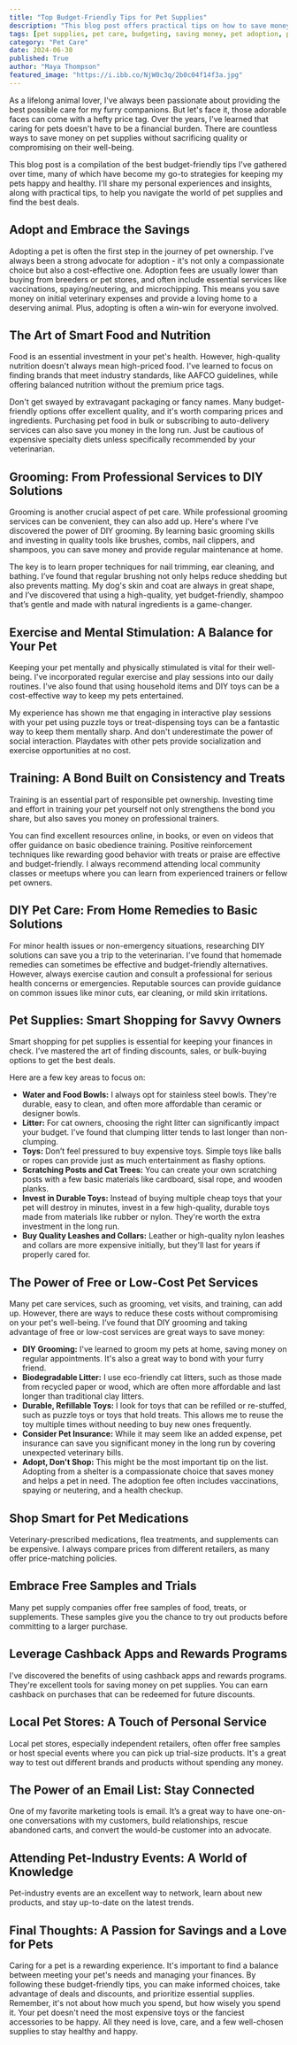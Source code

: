 ```yaml
---
title: "Top Budget-Friendly Tips for Pet Supplies"
description: "This blog post offers practical tips on how to save money on pet supplies without compromising quality or your pet's well-being. From adopting pets and choosing budget-friendly food to DIY grooming and utilizing free or low-cost pet services, discover strategies to keep your furry friends happy and healthy without breaking the bank."
tags: [pet supplies, pet care, budgeting, saving money, pet adoption, pet food, grooming, training, pet health, DIY pet care, pet insurance]
category: "Pet Care"
date: 2024-06-30
published: True
author: "Maya Thompson"
featured_image: "https://i.ibb.co/NjW0c3q/2b0c04f14f3a.jpg"
---
```



As a lifelong animal lover, I've always been passionate about providing the best possible care for my furry companions. But let's face it, those adorable faces can come with a hefty price tag. Over the years, I've learned that caring for pets doesn't have to be a financial burden. There are countless ways to save money on pet supplies without sacrificing quality or compromising on their well-being. 

This blog post is a compilation of the best budget-friendly tips I've gathered over time, many of which have become my go-to strategies for keeping my pets happy and healthy.  I'll share my personal experiences and insights, along with practical tips, to help you navigate the world of pet supplies and find the best deals.  

##  Adopt and Embrace the Savings

Adopting a pet is often the first step in the journey of pet ownership. I've always been a strong advocate for adoption - it's not only a compassionate choice but also a cost-effective one.  Adoption fees are usually lower than buying from breeders or pet stores, and often include essential services like vaccinations, spaying/neutering, and microchipping. This means you save money on initial veterinary expenses and provide a loving home to a deserving animal. Plus, adopting is often a win-win for everyone involved.

##  The Art of Smart Food and Nutrition

Food is an essential investment in your pet's health. However, high-quality nutrition doesn't always mean high-priced food.  I've learned to focus on finding brands that meet industry standards, like AAFCO guidelines, while offering balanced nutrition without the premium price tags. 

Don't get swayed by extravagant packaging or fancy names.  Many budget-friendly options offer excellent quality, and it's worth comparing prices and ingredients.  Purchasing pet food in bulk or subscribing to auto-delivery services can also save you money in the long run. Just be cautious of expensive specialty diets unless specifically recommended by your veterinarian. 

##  Grooming: From Professional Services to DIY Solutions

Grooming is another crucial aspect of pet care. While professional grooming services can be convenient, they can also add up. Here's where I've discovered the power of DIY grooming. By learning basic grooming skills and investing in quality tools like brushes, combs, nail clippers, and shampoos, you can save money and provide regular maintenance at home. 

The key is to learn proper techniques for nail trimming, ear cleaning, and bathing.  I’ve found that regular brushing not only helps reduce shedding but also prevents matting.  My dog's skin and coat are always in great shape, and I’ve discovered that using a high-quality, yet budget-friendly, shampoo that’s gentle and made with natural ingredients is a game-changer.

##  Exercise and Mental Stimulation: A Balance for Your Pet

Keeping your pet mentally and physically stimulated is vital for their well-being.  I've incorporated regular exercise and play sessions into our daily routines.  I've also found that using household items and DIY toys can be a cost-effective way to keep my pets entertained.  

My experience has shown me that engaging in interactive play sessions with your pet using puzzle toys or treat-dispensing toys can be a fantastic way to keep them mentally sharp.  And don't underestimate the power of social interaction.  Playdates with other pets provide socialization and exercise opportunities at no cost.

##  Training:  A Bond Built on Consistency and Treats

Training is an essential part of responsible pet ownership. Investing time and effort in training your pet yourself not only strengthens the bond you share, but also saves you money on professional trainers.  

You can find excellent resources online, in books, or even on videos that offer guidance on basic obedience training.  Positive reinforcement techniques like rewarding good behavior with treats or praise are effective and budget-friendly.  I always recommend attending local community classes or meetups where you can learn from experienced trainers or fellow pet owners.  

##  DIY Pet Care:  From Home Remedies to Basic Solutions

For minor health issues or non-emergency situations, researching DIY solutions can save you a trip to the veterinarian.  I've found that homemade remedies can sometimes be effective and budget-friendly alternatives. However, always exercise caution and consult a professional for serious health concerns or emergencies. Reputable sources can provide guidance on common issues like minor cuts, ear cleaning, or mild skin irritations.

##  Pet Supplies:  Smart Shopping for Savvy Owners

Smart shopping for pet supplies is essential for keeping your finances in check. I’ve mastered the art of finding discounts, sales, or bulk-buying options to get the best deals. 

Here are a few key areas to focus on: 

* **Water and Food Bowls:**  I always opt for stainless steel bowls. They're durable, easy to clean, and often more affordable than ceramic or designer bowls. 
* **Litter:** For cat owners, choosing the right litter can significantly impact your budget. I've found that clumping litter tends to last longer than non-clumping.
* **Toys:**  Don’t feel pressured to buy expensive toys.  Simple toys like balls or ropes can provide just as much entertainment as flashy options. 
* **Scratching Posts and Cat Trees:**  You can create your own scratching posts with a few basic materials like cardboard, sisal rope, and wooden planks.
* **Invest in Durable Toys:**  Instead of buying multiple cheap toys that your pet will destroy in minutes, invest in a few high-quality, durable toys made from materials like rubber or nylon.  They're worth the extra investment in the long run.
* **Buy Quality Leashes and Collars:**  Leather or high-quality nylon leashes and collars are more expensive initially, but they'll last for years if properly cared for. 

##  The Power of Free or Low-Cost Pet Services

Many pet care services, such as grooming, vet visits, and training, can add up.  However, there are ways to reduce these costs without compromising on your pet's well-being.  I’ve found that DIY grooming and taking advantage of free or low-cost services are great ways to save money:

* **DIY Grooming:**  I've learned to groom my pets at home, saving money on regular appointments. It's also a great way to bond with your furry friend. 
* **Biodegradable Litter:**  I use eco-friendly cat litters, such as those made from recycled paper or wood, which are often more affordable and last longer than traditional clay litters. 
* **Durable, Refillable Toys:** I look for toys that can be refilled or re-stuffed, such as puzzle toys or toys that hold treats. This allows me to reuse the toy multiple times without needing to buy new ones frequently.
* **Consider Pet Insurance:** While it may seem like an added expense, pet insurance can save you significant money in the long run by covering unexpected veterinary bills. 
* **Adopt, Don't Shop:**  This might be the most important tip on the list.  Adopting from a shelter is a compassionate choice that saves money and helps a pet in need.  The adoption fee often includes vaccinations, spaying or neutering, and a health checkup.

##  Shop Smart for Pet Medications

Veterinary-prescribed medications, flea treatments, and supplements can be expensive.  I always compare prices from different retailers, as many offer price-matching policies.  

##  Embrace Free Samples and Trials

Many pet supply companies offer free samples of food, treats, or supplements.  These samples give you the chance to try out products before committing to a larger purchase.

##  Leverage Cashback Apps and Rewards Programs

I've discovered the benefits of using cashback apps and rewards programs.  They're excellent tools for saving money on pet supplies.  You can earn cashback on purchases that can be redeemed for future discounts. 

##  Local Pet Stores: A Touch of Personal Service

Local pet stores, especially independent retailers, often offer free samples or host special events where you can pick up trial-size products.  It's a great way to test out different brands and products without spending any money.

##  The Power of an Email List: Stay Connected

One of my favorite marketing tools is email.  It’s a great way to have one-on-one conversations with my customers, build relationships, rescue abandoned carts, and convert the would-be customer into an advocate. 

##  Attending Pet-Industry Events: A World of Knowledge

Pet-industry events are an excellent way to network, learn about new products, and stay up-to-date on the latest trends.  

##  Final Thoughts:  A Passion for Savings and a Love for Pets

Caring for a pet is a rewarding experience.  It's important to find a balance between meeting your pet's needs and managing your finances.  By following these budget-friendly tips, you can make informed choices, take advantage of deals and discounts, and prioritize essential supplies.  Remember, it's not about how much you spend, but how wisely you spend it. Your pet doesn't need the most expensive toys or the fanciest accessories to be happy.  All they need is love, care, and a few well-chosen supplies to stay healthy and happy.
